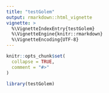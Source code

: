```yaml
---
title: "testGolem"
output: rmarkdown::html_vignette
vignette: >
  %\VignetteIndexEntry{testGolem}
  %\VignetteEngine{knitr::rmarkdown}
  %\VignetteEncoding{UTF-8}
---
```


```r
knitr::opts_chunk$set(
  collapse = TRUE,
  comment = "#>"
)
```

```r
library(testGolem)
```
